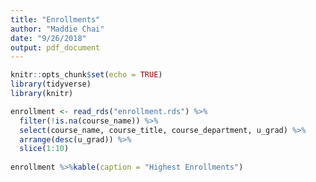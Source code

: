 ```yaml
---
title: "Enrollments"
author: "Maddie Chai"
date: "9/26/2018"
output: pdf_document
---
```


```r
knitr::opts_chunk$set(echo = TRUE)
library(tidyverse)
library(knitr)
```

```r
enrollment <- read_rds("enrollment.rds") %>%
  filter(!is.na(course_name)) %>%
  select(course_name, course_title, course_department, u_grad) %>%
  arrange(desc(u_grad)) %>%
  slice(1:10)
  
enrollment %>%kable(caption = "Highest Enrollments")

```

